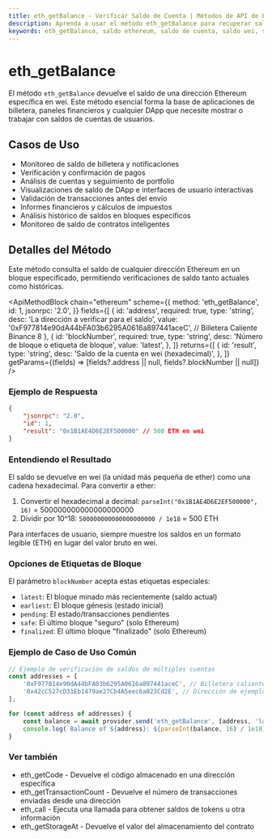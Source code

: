 ```yaml
---
title: eth_getBalance - Verificar Saldo de Cuenta | Métodos de API de Ethereum
description: Aprenda a usar el método eth_getBalance para recuperar saldos de cuentas de la blockchain de Ethereum. Incluye ejemplos y mejores prácticas.
keywords: eth_getBalance, saldo ethereum, saldo de cuenta, saldo wei, saldo ETH, saldo de billetera, saldo crypto, saldo de dirección ethereum, saldo blockchain
---
```


# eth_getBalance

El método `eth_getBalance` devuelve el saldo de una dirección Ethereum específica en wei. Este método esencial forma la base de aplicaciones de billetera, paneles financieros y cualquier DApp que necesite mostrar o trabajar con saldos de cuentas de usuarios.

## Casos de Uso

- Monitoreo de saldo de billetera y notificaciones
- Verificación y confirmación de pagos
- Análisis de cuentas y seguimiento de portfolio
- Visualizaciones de saldo de DApp e interfaces de usuario interactivas
- Validación de transacciones antes del envío
- Informes financieros y cálculos de impuestos
- Análisis histórico de saldos en bloques específicos
- Monitoreo de saldo de contratos inteligentes

## Detalles del Método

Este método consulta el saldo de cualquier dirección Ethereum en un bloque especificado, permitiendo verificaciones de saldo tanto actuales como históricas.

<ApiMethodBlock
	chain="ethereum"
	scheme={{
		method: 'eth_getBalance',
		id: 1,
		jsonrpc: '2.0',
	}}
	fields={[
		{
			id: 'address',
			required: true,
			type: 'string',
			desc: 'La dirección a verificar para el saldo',
			value: '0xF977814e90dA44bFA03b6295A0616a897441aceC', // Billetera Caliente Binance 8
		},
		{
			id: 'blockNumber',
			required: true,
			type: 'string',
			desc: 'Número de bloque o etiqueta de bloque',
			value: 'latest',
		},
	]}
	returns={[
		{
			id: 'result',
			type: 'string',
			desc: 'Saldo de la cuenta en wei (hexadecimal)',
		},
	]}
	getParams={(fields) => [fields?.address || null, fields?.blockNumber || null]}
/>

### Ejemplo de Respuesta

```json
{
	"jsonrpc": "2.0",
	"id": 1,
	"result": "0x1B1AE4D6E2EF500000" // 500 ETH en wei
}
```

### Entendiendo el Resultado

El saldo se devuelve en wei (la unidad más pequeña de ether) como una cadena hexadecimal. Para convertir a ether:

1. Convertir el hexadecimal a decimal: `parseInt("0x1B1AE4D6E2EF500000", 16)` = 500000000000000000000
2. Dividir por 10^18: `500000000000000000000 / 1e18` = 500 ETH

Para interfaces de usuario, siempre muestre los saldos en un formato legible (ETH) en lugar del valor bruto en wei.

### Opciones de Etiquetas de Bloque

El parámetro `blockNumber` acepta estas etiquetas especiales:
- `latest`: El bloque minado más recientemente (saldo actual)
- `earliest`: El bloque génesis (estado inicial)
- `pending`: El estado/transacciones pendientes
- `safe`: El último bloque "seguro" (solo Ethereum)
- `finalized`: El último bloque "finalizado" (solo Ethereum)

### Ejemplo de Caso de Uso Común

```javascript
// Ejemplo de verificación de saldos de múltiples cuentas
const addresses = [
	'0xF977814e90dA44bFA03b6295A0616a897441aceC', // Billetera caliente de Binance
	'0x42cC527cD31Eb1479ae27Cb4A5eec6a023Cd2E', // Dirección de ejemplo
];

for (const address of addresses) {
	const balance = await provider.send('eth_getBalance', [address, 'latest']);
	console.log(`Balance of ${address}: ${parseInt(balance, 16) / 1e18} ETH`);
}
```

### Ver también

- <Link to="/docs/ethereum/core-methods/eth_getCode" title="Verificar si la dirección es un contrato">eth_getCode</Link> - Devuelve el código almacenado en una dirección específica
- <Link to="/docs/ethereum/core-methods/eth_getTransactionCount" title="Obtener recuento de transacciones de cuenta">eth_getTransactionCount</Link> - Devuelve el número de transacciones enviadas desde una dirección
- <Link to="/docs/ethereum/core-methods/eth_call" title="Llamar funciones de contrato">eth_call</Link> - Ejecuta una llamada para obtener saldos de tokens u otra información
- <Link to="/docs/ethereum/core-methods/eth_getStorageAt" title="Acceder al almacenamiento del contrato">eth_getStorageAt</Link> - Devuelve el valor del almacenamiento del contrato
